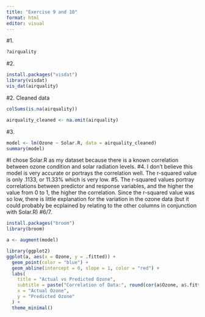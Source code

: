 ```yaml
---
title: "Exercise 9 and 10"
format: html
editor: visual
---
```

#1. 
```r
?airquality
```

#2.
```r
install.packages("visdat")
library(visdat)
vis_dat(airquality)
```
#2. Cleaned data
```r
colSums(is.na(airquality))
```

```r
airquality_cleaned <- na.omit(airquality)
```

#3. 
```r
model <- lm(Ozone ~ Solar.R, data = airquality_cleaned)
summary(model)
```
#I chose Solar.R as my dataset because there is a known correlation between ozone condition and solar radiation levels. 
#4. I don't believe this model is very accurate or portrays the correlation well. The r-squared value is only .1133, or 11.33% which is very low. 
#5. The r-squared values portray correlations between predictor and response variables, and the higher the value from 0 to 1, the higher the correlation. Since the r-squared value was so low, there is little explanation for the variation in the ozone data (but it could probably be ecplained by relating to the other columns in conjunction with Solar.R)
#6/7. 
```r
install.packages("broom")
library(broom)
```
```r
a <- augment(model)

library(ggplot2)
ggplot(a, aes(x = Ozone, y = .fitted)) +
  geom_point(color = "blue") +  
  geom_abline(intercept = 0, slope = 1, color = "red") +  
  labs(
    title = "Actual vs Predicted Ozone",
    subtitle = paste("Correlation of Data:", round(cor(a$Ozone, a$.fitted), 2)),
    x = "Actual Ozone",
    y = "Predicted Ozone"
  ) +
  theme_minimal()
```
